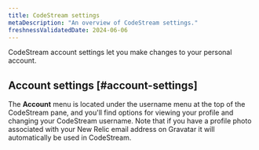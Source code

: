 ```yaml
---
title: CodeStream settings
metaDescription: "An overview of CodeStream settings."
freshnessValidatedDate: 2024-06-06
---
```


CodeStream account settings let you make changes to your personal account.

## Account settings [#account-settings]

The <DoNotTranslate>**Account**</DoNotTranslate> menu is located under the username menu at the top of the CodeStream pane, and you'll find options for viewing your profile and changing your CodeStream username. Note that if you have a profile photo associated with your New Relic email address on Gravatar it will automatically be used in CodeStream.
